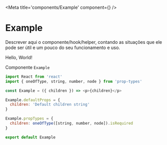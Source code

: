 
<Meta title='components/Example' component={<Example />} />

# Example

Descrever aqui o componente/hook/helper, contando as situações que ele pode ser útil e um pouco do seu funcionamento e uso.

<Preview>
  <Story name='Default'>
    <Example>Hello, World!</Example>
  </Story>
</Preview>

<Props of={Example} />

Componente `Example`

```js
import React from 'react'
import { oneOfType, string, number, node } from 'prop-types'

const Example = ({ children }) => <p>{children}</p>

Example.defaultProps = {
  children: 'Default children string'
}

Example.propTypes = {
  children: oneOfType([string, number, node]).isRequired
}

export default Example
```
